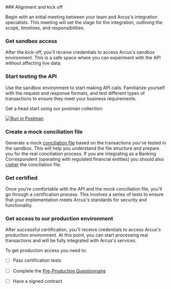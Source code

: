 
<Steps>
### Alignment and kick off

Begin with an initial meeting between your team and Arcus's integration specialists. This meeting will set the stage for the integration, outlining the scope, timelines, and responsibilities.
### Get sandbox access

After the kick-off, you'll receive credentials to access Arcus's sandbox environment. This is a safe space where you can experiment with the API without affecting live data.
### Start testing the API

Use the sandbox environment to start making API calls. Familiarize yourself with the request and response formats, and test different types of transactions to ensure they meet your business requirements.

Get a head start using our postman collection:

[![Run in Postman](https://run.pstmn.io/button.svg)](https://www.getpostman.com/run-collection/:collection_id)
### Create a mock conciliation file

Generate a mock [conciliation file](/guides/conciliation-file) based on the transactions you've tested in the sandbox. This will help you understand the file structure and prepare you for the real conciliation process.
<Callout type='warning'>
If you are integrating as a Banking Correspondent (operating with regulated financial entities) you should also [cipher](/guides/conciliation-cipher-process) the conciliation file.
</Callout>

### Get certified

Once you're comfortable with the API and the mock conciliation file, you'll go through a certification process. This involves a series of tests to ensure that your implementation meets Arcus's standards for security and functionality.

### Get access to our production environment

After successful certification, you'll receive credentials to access Arcus's production environment. At this point, you can start processing real transactions and will be fully integrated with Arcus's services.

To get production access you need to:
- [ ] Pass certification tests
- [ ] Complete the [Pre-Production Questionnaire](/resources/production-info)
- [ ] Have a signed contract


</Steps>
